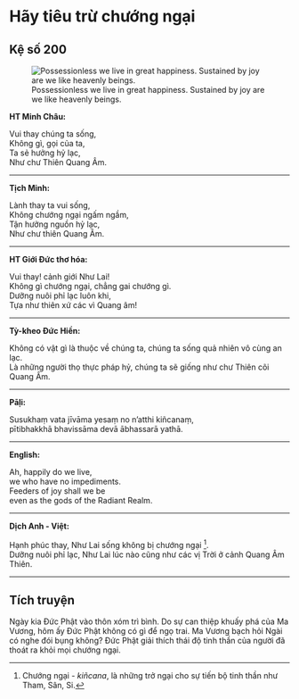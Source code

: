 # Hãy tiêu trừ chướng ngại {- #hay-tieu-tru-chuong-ngai}

## Kệ số 200 {- #ke-so-200}

![Possessionless we live in great happiness. Sustained by joy are we like heavenly beings.](images/kinh-phap-cu-ke-so-200-dhammapada-verse-200.jpg){fig-align="center" .lightbox}

**HT Minh Châu:**

Vui thay chúng ta sống,  
Không gì, gọi của ta,  
Ta sẻ hưởng hỷ lạc,  
Như chư Thiên Quang Âm.  

<hr class="divider">

**Tịch Minh:**

Lành thay ta vui sống,  
Không chướng ngại ngấm ngầm,  
Tận hưởng nguồn hỷ lạc,  
Như chư thiên Quang Âm.  

<hr class="divider">

**HT Giới Đức thơ hóa:**

Vui thay! cảnh giới Như Lai!  
Không gì chướng ngại, chẳng gai chướng gì.  
Dưỡng nuôi phỉ lạc luôn khi,  
Tựa như thiên xứ các vì Quang âm!  

<hr class="divider">

**Tỳ-kheo Đức Hiền:**

Không có vật gì là thuộc về chúng ta, chúng ta sống quả nhiên vô cùng an lạc.  
Là những người thọ thực pháp hỷ, chúng ta sẽ giống như chư Thiên cõi Quang Âm.  

<hr class="divider">

**Pāḷi:**

Susukhaṃ vata jīvāma yesaṃ no n’atthi kiñcanaṃ,  
pītibhakkhā bhavissāma devā ābhassarā yathā.  

<hr class="divider">

**English:**

Ah, happily do we live,  
we who have no impediments.  
Feeders of joy shall we be  
even as the gods of the Radiant Realm.   

<hr class="divider">

**Dịch Anh - Việt:**

Hạnh phúc thay, Như Lai sống không bị chướng ngại [^1].  
Dưỡng nuôi phỉ lạc, Như Lai lúc nào cũng như các vị Trời ở cảnh Quang Âm Thiên.  

<hr class="divider">

## Tích truyện {- #tich-truyen}

Ngày kia Ðức Phật vào thôn xóm trì bình. Do sự can thiệp khuấy phá của Ma Vương, hôm ấy Ðức Phật không có gì để ngọ trai. Ma Vương bạch hỏi Ngài có nghe đói bụng không? Ðức Phật giải thích thái độ tinh thần của người đã thoát ra khỏi mọi chướng ngại.

[^1]: Chướng ngại - *kiñcana*, là những trở ngại cho sự tiến bộ tinh thần như Tham, Sân, Si.
